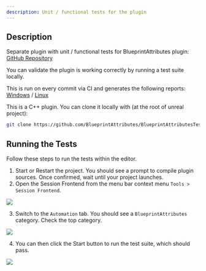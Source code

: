 ```yaml
---
description: Unit / functional tests for the plugin
---
```


## Description

Separate plugin with unit / functional tests for BlueprintAttributes plugin: [GitHub Repository](https://github.com/BlueprintAttributes/BlueprintAttributesTests)

You can validate the plugin is working correctly by running a test suite locally.

This is run on every commit via CI and generates the following reports: [Windows](/test-reports/5.3-windows/index.html) / [Linux](/test-reports/5.3-windows/index.html)

This is a C++ plugin. You can clone it locally with (at the root of unreal project):

```bash copy
git clone https://github.com/BlueprintAttributes/BlueprintAttributesTests.git Plugins/BlueprintAttributesTests
```

## Running the Tests

Follow these steps to run the tests within the editor.

1. Start or Restart the project. You should see a prompt to compile plugin sources. Once confirmed, wait until your project launches.
2. Open the Session Frontend from the menu bar context menu `Tools > Session Frontend`.

![](./20240401194842.png)

3. Switch to the `Automation` tab. You should see a `BlueprintAttributes` category. Check the top category.

![](./20240401195734.png)

4. You can then click the Start button to run the test suite, which should pass.

![](./tests.gif)